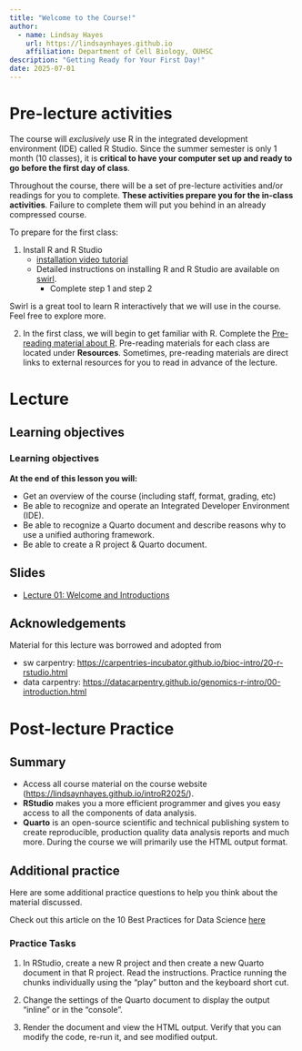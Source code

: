 ```yaml
---
title: "Welcome to the Course!"
author: 
  - name: Lindsay Hayes
    url: https://lindsaynhayes.github.io
    affiliation: Department of Cell Biology, OUHSC
description: "Getting Ready for Your First Day!"
date: 2025-07-01
---
```


# Pre-lecture activities

The course will *exclusively* use R in the integrated development environment (IDE) called R Studio. Since the summer semester is only 1 month (10 classes), it is **critical to have your computer set up and ready to go before the first day of class**.

Throughout the course, there will be a set of pre-lecture activities and/or readings for you to complete. **These activities prepare you for the in-class activities**. Failure to complete them will put you behind in an already compressed course.

To prepare for the first class:

1.  Install R and R Studio
    -   [installation video tutorial](https://www.youtube.com/watch?v=eQFu_zzF96o)
    -   Detailed instructions on installing R and R Studio are available on [swirl](https://swirlstats.com/students.html).
        -   Complete step 1 and step 2

::: callout-tip

Swirl is a great tool to learn R interactively that we will use in the course. Feel free to explore more.
:::

2. In the first class, we will begin to get familiar with R. Complete the [Pre-reading material about R](https://lindsaynhayes.github.io/introR2025/readings/index_R01.html). Pre-reading materials for each class are located under **Resources**. Sometimes, pre-reading materials are direct links to external resources for you to read in advance of the lecture.


# Lecture

## Learning objectives

::: callout-note
### Learning objectives

**At the end of this lesson you will:**

-   Get an overview of the course (including staff, format, grading, etc)
-   Be able to recognize and operate an Integrated Developer Environment (IDE). 
-   Be able to recognize a Quarto document and describe reasons why to use a unified authoring framework.
-   Be able to create a R project & Quarto document.

:::

## Slides 

- [Lecture 01: Welcome and Introductions](https://docs.google.com/presentation/d/12EGF_lMFltLHzngleEi6jxZ3phncEhTl5vm05-y_cLI/edit?usp=sharing)

## Acknowledgements

Material for this lecture was borrowed and adopted from

-   sw carpentry: <https://carpentries-incubator.github.io/bioc-intro/20-r-rstudio.html>
-   data carpentry: <https://datacarpentry.github.io/genomics-r-intro/00-introduction.html>


# Post-lecture Practice

## Summary 

- Access all course material on the course website (<https://lindsaynhayes.github.io/introR2025/>).
- **RStudio** makes you a more efficient programmer and gives you easy access to all the components of data analysis.
- **Quarto** is an open-source scientific and technical publishing system to create reproducible, production quality data analysis reports and much more. During the course we will primarily use the HTML output format.

## Additional practice

Here are some additional practice questions to help you think about the material discussed.

Check out this article on the 10 Best Practices for Data Science [here](https://medium.com/bitgrit-data-science-publication/10-best-practices-for-data-science-21a748a410e4)

::: callout-caution
### Practice Tasks

1.  In RStudio, create a new R project and then create a new Quarto document in that R project. Read the instructions. Practice running the chunks individually using the "play" button and the keyboard short cut. 

2.  Change the settings of the Quarto document to display the output "inline" or in the "console". 

3.  Render the document and view the HTML output. Verify that you can modify the code, re-run it, and see modified output.


:::
